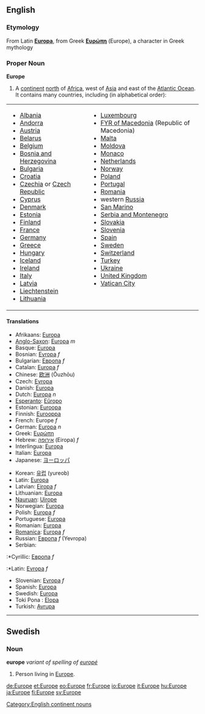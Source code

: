 {{wikipedia}}
==English==
===Etymology===
From Latin '''[[Europa]]''', from Greek '''[[Ευρώπη]]''' (Europe), a character in Greek mythology
===Proper Noun===
'''Europe'''
#A [[continent]] [[north]] of [[Africa]], west of [[Asia]] and east of the [[Atlantic Ocean]].  It contains many countries, including (in alphabetical order):
<table border="0" cellpadding="2">
<tr><td>
* [[Albania]]
* [[Andorra]]
* [[Austria]]
* [[Belarus]]
* [[Belgium]]
* [[Bosnia and Herzegovina]]
* [[Bulgaria]]
* [[Croatia]]
* [[Czechia]] or [[Czech Republic]]
* [[Cyprus]]
* [[Denmark]]
* [[Estonia]]
* [[Finland]]
* [[France]]
* [[Germany]] 
* [[Greece]]
* [[Hungary]]
* [[Iceland]] 
* [[Ireland]] 
* [[Italy]]
* [[Latvia]]
* [[Liechtenstein]]
* [[Lithuania]]
</td><td valign="top">
* [[Luxembourg]]
* [[Former Yugoslav Republic of Macedonia|FYR of Macedonia]] (Republic of Macedonia)
* [[Malta]]
* [[Moldova]]
* [[Monaco]]
* [[Netherlands]]
* [[Norway]]
* [[Poland]]
* [[Portugal]]
* [[Romania]]
* western [[Russia]]
* [[San Marino]] 
* [[Serbia and Montenegro]]
* [[Slovakia]]
* [[Slovenia]]
* [[Spain]]
* [[Sweden]]
* [[Switzerland]]
* [[Turkey]]
* [[Ukraine]]
* [[United Kingdom]]
* [[Vatican City]]
</td></tr>
</table>
====Translations====
{{top}}
*Afrikaans: [[Europa]]
*[[Anglo-Saxon]]: [[Europa]] ''m''
*Basque: [[Europa]]
*Bosnian: [[Evropa]] ''f''
*Bulgarian: [[Европа]] ''f''
*Catalan: [[Europa]] ''f''
*Chinese: [[欧洲]] (Ōuzhōu)
*Czech: [[Evropa]]
*Danish: [[Europa]]
*Dutch: [[Europa]] ''n''
*[[Esperanto]]: [[Eŭropo]]
*Estonian: [[Euroopa]]
*Finnish: [[Eurooppa]]
*French: Europe ''f''
*German: [[Europa]] ''n''
*Greek: [[Ευρώπη]]
*Hebrew: [[אירופה]] (Eiropa) ''f''
*Interlingua: [[Europa]]
*Italian: [[Europa]]
*Japanese: [[ヨーロッパ]]
{{mid}}
*Korean: [[유럽]] (yureob)
*Latin: [[Europa]]
*Latvian: [[Eiropa]] ''f''
*Lithuanian: [[Europa]]
*[[Nauruan]]: [[Uirope]]
*Norwegian: [[Europa]]
*Polish: [[Europa]] ''f''
*Portuguese: [[Europa]]
*Romanian: [[Europa]]
*[[Romanica]]: [[Europa]] ''f''
*Russian: [[Европа]] ''f'' (Yevropa)
*Serbian:
:*Cyrillic: [[Европа]] ''f''
:*Latin: [[Evropa]] ''f''
*Slovenian: [[Evropa]] ''f''
*Spanish: [[Europa]]
*Swedish: [[Europa]]
*Toki Pona : [[Elopa]]
*Turkish: [[Avrupa]]
{{bottom}}
[[Category:English continent nouns]]
----
==Swedish==
===Noun===
'''europe'''
''variant of spelling of [[europé]]''
#Person living in [[Europe]].

[[de:Europe]]
[[et:Europe]]
[[eo:Europe]]
[[fr:Europe]]
[[io:Europe]]
[[it:Europe]]
[[hu:Europe]]
[[ja:Europe]]
[[fi:Europe]]
[[sv:Europe]]